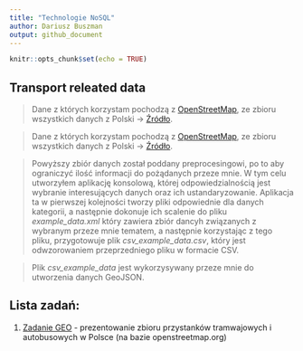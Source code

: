 ```yaml
---
title: "Technologie NoSQL"
author: Dariusz Buszman
output: github_document
---
```


```r
knitr::opts_chunk$set(echo = TRUE)
```

## Transport releated data

> Dane z których korzystam pochodzą z [OpenStreetMap](openstreetmap.org), ze zbioru wszystkich danych z Polski -> [Źródło](http://download.geofabrik.de/europe/poland-latest.osm.bz2).

>Dane z których korzystam pochodzą z [OpenStreetMap](openstreetmap.org), ze zbioru wszystkich danych z Polski -> [Źródło](http://download.geofabrik.de/europe/poland-latest.osm.bz2).

>Powyższy zbiór danych został poddany preprocesingowi, po to aby ograniczyć ilość informacji do pożądanych przeze mnie. W tym celu utworzyłem aplikację konsolową, której odpowiedzialnością jest wybranie interesujących danych oraz ich ustandaryzowanie. Aplikacja ta w pierwszej kolejności tworzy pliki odpowiednie dla danych kategorii, a następnie dokonuje ich scalenie do pliku *example_data.xml* który zawiera zbiór dancyh związanych z wybranym przeze mnie tematem, a następnie korzystając z tego pliku, przygotowuje plik *csv_example_data.csv*, który jest odwzorowaniem przeprzedniego pliku w formacie CSV.

>Plik *csv_example_data* jest wykorzysywany przeze mnie do utworzenia danych GeoJSON.

## Lista zadań:

1. [Zadanie GEO](geo.nb) - prezentowanie zbioru przystanków tramwajowych i autobusowych w Polsce (na bazie openstreetmap.org)
